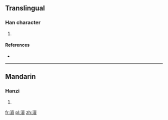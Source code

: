 ==Translingual==

===Han character===
{{Han char|rn=85|rad=水|as=13|sn=16|four=3718<sub>6</sub>|canj=水戈人金 (EIOC)}}

# {{defn|Han|sort=水13}}

====References====
* {{Han ref|kx=0653.150|dkj=18402|dj=1063.120|hdz=31763.070|uh=6FAC|ud=28588|bh=E9FA|bd=59898}}

----

==Mandarin==

===Hanzi===
{{cmn-hanzi|pin=[[zī]] ([[zi1]])|wg=tzu<sup>1</sup>}}

# {{defn|lang=cmn|sort=水13}}

[[fr:澬]]
[[pl:澬]]
[[zh:澬]]